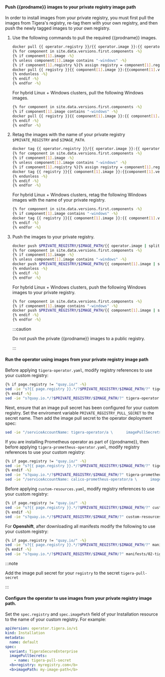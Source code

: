 #### Push {{prodname}} images to your private registry image path

In order to install images from your private registry, you must first pull the images from Tigera's registry, re-tag them with your own registry, and then push the newly tagged images to your own registry.

1. Use the following commands to pull the required {{prodname}} images.

   ```bash
   docker pull {{ operator.registry }}/{{ operator.image }}:{{ operator.version }}
   {% for component in site.data.versions.first.components -%}
   {% if component[1].image -%}
   {% unless component[1].image contains "-windows" -%}
   {% if component[1].registry %}{% assign registry = component[1].registry | append: "/" %}{% else %}{% assign registry = page.registry -%} {% endif -%}
   docker pull {{ registry }}{{ component[1].image }}:{{component[1].version}}
   {% endunless -%}
   {% endif -%}
   {% endfor -%}
   ```

   For hybrid Linux + Windows clusters, pull the following Windows images.

   ```bash
   {% for component in site.data.versions.first.components -%}
   {% if component[1].image contains "-windows" -%}
   docker pull {{ registry }}{{ component[1].image }}:{{ component[1].version }}
   {% endif -%}
   {% endfor -%}
   ```

1. Retag the images with the name of your private registry `$PRIVATE_REGISTRY` and `$IMAGE_PATH`.

   ```bash
   docker tag {{ operator.registry }}/{{ operator.image }}:{{ operator.version }} $PRIVATE_REGISTRY/$IMAGE_PATH/{{ operator.image | split: "/" | last }}:{{ operator.version }}
   {% for component in site.data.versions.first.components -%}
   {% if component[1].image -%}
   {% unless component[1].image contains "-windows" -%}
   {% if component[1].registry %}{% assign registry = component[1].registry | append: "/" %}{% else %}{% assign registry = page.registry -%} {% endif -%}
   docker tag {{ registry }}{{ component[1].image }}:{{component[1].version}} $PRIVATE_REGISTRY/$IMAGE_PATH/{{ component[1].image | split: "/" | last }}:{{component[1].version}}
   {% endunless -%}
   {% endif -%}
   {% endfor -%}
   ```

   For hybrid Linux + Windows clusters, retag the following Windows images with the name of your private registry.

   ```bash
   {% for component in site.data.versions.first.components -%}
   {% if component[1].image contains "-windows" -%}
   docker tag {{ registry }}{{ component[1].image }}:{{ component[1].version }} $PRIVATE_REGISTRY/$IMAGE_PATH/{{ component[1].image | split: "/" | last }}:{{ component[1].version }}
   {% endif -%}
   {% endfor -%}
   ```

1. Push the images to your private registry.

   ```bash
   docker push $PRIVATE_REGISTRY/$IMAGE_PATH/{{ operator.image | split: "/" | last }}:{{ operator.version }}
   {% for component in site.data.versions.first.components -%}
   {% if component[1].image -%}
   {% unless component[1].image contains "-windows" -%}
   docker push $PRIVATE_REGISTRY/$IMAGE_PATH/{{ component[1].image | split: "/" | last}}:{{component[1].version}}
   {% endunless -%}
   {% endif -%}
   {% endfor -%}
   ```

   For hybrid Linux + Windows clusters, push the following Windows images to your private registry.

   ```bash
   {% for component in site.data.versions.first.components -%}
   {% if component[1].image contains "-windows" -%}
   docker push $PRIVATE_REGISTRY/$IMAGE_PATH/{{ component[1].image | split: "/" | last}}:{{component[1].version}}
   {% endif -%}
   {% endfor -%}
   ```

   :::caution

   Do not push the private {{prodname}} images to a public registry.
   
   :::

#### Run the operator using images from your private registry image path

Before applying `tigera-operator.yaml`, modify registry references to use your custom registry:

```bash
{% if page.registry != "quay.io/" -%}
sed -ie "s?{{ page.registry }}.*/?$PRIVATE_REGISTRY/$IMAGE_PATH/?" tigera-operator.yaml
{% endif -%}
sed -ie "s?quay.io.*/?$PRIVATE_REGISTRY/$IMAGE_PATH/?" tigera-operator.yaml
```
<!-- The second 'sed' should be removed once operator launches Prometheus & Alertmanager -->

Next, ensure that an image pull secret has been configured for your custom registry. Set the enviroment variable `PRIVATE_REGISTRY_PULL_SECRET` to the secret name.
Then add the image pull secret to the operator deployment spec:

```bash
sed -ie "/serviceAccountName: tigera-operator/a \      imagePullSecrets:\n\      - name: $PRIVATE_REGISTRY_PULL_SECRET"  tigera-operator.yaml
```

If you are installing Prometheus operator as part of {{prodname}}, then before applying `tigera-prometheus-operator.yaml`, modify registry references to use your custom registry:

```bash
{% if page.registry != "quay.io/" -%}
sed -ie "s?{{ page.registry }}.*/?$PRIVATE_REGISTRY/$IMAGE_PATH/?" tigera-prometheus-operator.yaml
{% endif -%}
sed -ie "s?quay.io.*/?$PRIVATE_REGISTRY/$IMAGE_PATH/?" tigera-prometheus-operator.yaml
sed -ie "/serviceAccountName: calico-prometheus-operator/a \      imagePullSecrets:\n\      - name: $PRIVATE_REGISTRY_PULL_SECRET"  tigera-prometheus-operator.yaml
```
<!-- The second 'sed' should be removed once operator launches Prometheus & Alertmanager -->

Before applying `custom-resources.yaml`, modify registry references to use your custom registry:

```bash
{% if page.registry != "quay.io/" -%}
sed -ie "s?{{ page.registry }}.*/?$PRIVATE_REGISTRY/$IMAGE_PATH/?" custom-resources.yaml
{% endif -%}
sed -ie "s?quay.io.*/?$PRIVATE_REGISTRY/$IMAGE_PATH/?" custom-resources.yaml
```
<!-- The second 'sed' should be removed once operator launches Prometheus & Alertmanager -->

For <b>Openshift</b>, after downloading all manifests modify the following to use your custom registry:

```bash
{% if page.registry != "quay.io/" -%}
sed -ie "s?{{ page.registry }}.*/?$PRIVATE_REGISTRY/$IMAGE_PATH/?" manifests/02-tigera-operator.yaml
{% endif -%}
sed -ie "s?quay.io.*/?$PRIVATE_REGISTRY/$IMAGE_PATH/?" manifests/02-tigera-operator.yaml
```

:::note

Add the image pull secret for your `registry` to the secret `tigera-pull-secret`

:::

#### Configure the operator to use images from your private registry image path.

Set the `spec.registry` and `spec.imagePath` field of your Installation resource to the name of your custom registry. For example:

```yaml
apiVersion: operator.tigera.io/v1
kind: Installation
metadata:
  name: default
spec:
  variant: TigeraSecureEnterprise
  imagePullSecrets:
    - name: tigera-pull-secret
  <b>registry: myregistry.com</b>
  <b>imagePath: my-image-path</b>

```
